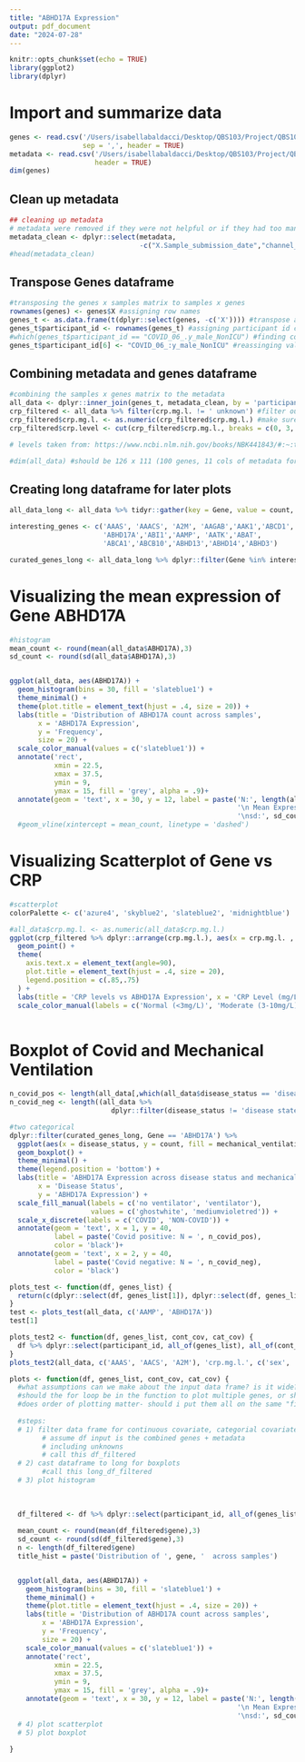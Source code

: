```yaml
---
title: "ABHD17A Expression"
output: pdf_document
date: "2024-07-28"
---
```


```r
knitr::opts_chunk$set(echo = TRUE)
library(ggplot2)
library(dplyr)
```

# Import and summarize data


```r
genes <- read.csv('/Users/isabellabaldacci/Desktop/QBS103/Project/QBS103_GSE157103_genes.csv',
                  sep = ',', header = TRUE)
metadata <- read.csv('/Users/isabellabaldacci/Desktop/QBS103/Project/QBS103_GSE157103_series_matrix.csv', 
                     header = TRUE)
dim(genes)
```

## Clean up metadata
```r
## cleaning up metadata 
# metadata were removed if they were not helpful or if they had too many unknowns
metadata_clean <- dplyr::select(metadata, 
                                -c("X.Sample_submission_date","channel_count","status","last_update_date","type","channel_count","source_name_ch1","organism_ch1","apacheii","ferritin.ng.ml.","ddimer.mg.l_feu.","procalcitonin.ng.ml..","lactate.mmol.l.","fibrinogen","sofa"))
#head(metadata_clean)

```

## Transpose Genes dataframe 

```r
#transposing the genes x samples matrix to samples x genes
rownames(genes) <- genes$X #assigning row names
genes_t <- as.data.frame(t(dplyr::select(genes, -c('X')))) #transpose as a dataframe
genes_t$participant_id <- rownames(genes_t) #assigning participant id column for later joining
#which(genes_t$participant_id == "COVID_06_.y_male_NonICU") #finding column with mismatch to metadata
genes_t$participant_id[6] <- "COVID_06_:y_male_NonICU" #reassinging value to match metadata
```

## Combining metadata and genes dataframe

```r
#combining the samples x genes matrix to the metadata
all_data <- dplyr::inner_join(genes_t, metadata_clean, by = 'participant_id')
crp_filtered <- all_data %>% filter(crp.mg.l. != ' unknown') #filter out unknowns
crp_filtered$crp.mg.l. <- as.numeric(crp_filtered$crp.mg.l.) #make sure the column is numeric
crp_filtered$crp.level <- cut(crp_filtered$crp.mg.l., breaks = c(0, 3, 10, 100, 500000), labels = c('normal', 'moderate', 'high', 'severe')) 

# levels taken from: https://www.ncbi.nlm.nih.gov/books/NBK441843/#:~:text=Interpretation%20of%20CRP%20levels%3A,smoking%2C%20and%20genetic%20polymorphisms).

#dim(all_data) #should be 126 x 111 (100 genes, 11 cols of metadata for all 126 samples)
```

## Creating long dataframe for later plots

```r
all_data_long <- all_data %>% tidyr::gather(key = Gene, value = count, 1:100)

interesting_genes <- c('AAAS', 'AAACS', 'A2M', 'AAGAB','AAK1','ABCD1','ABCG1', 'ABHD17A', 
                       'ABHD17A','ABI1','AAMP', 'AATK','ABAT',
                       'ABCA1','ABCB10','ABHD13','ABHD14','ABHD3')

curated_genes_long <- all_data_long %>% dplyr::filter(Gene %in% interesting_genes)
```

# Visualizing the mean expression of Gene ABHD17A
```r
#histogram
mean_count <- round(mean(all_data$ABHD17A),3)
sd_count <- round(sd(all_data$ABHD17A),3)


ggplot(all_data, aes(ABHD17A)) +
  geom_histogram(bins = 30, fill = 'slateblue1') +
  theme_minimal() +
  theme(plot.title = element_text(hjust = .4, size = 20)) +
  labs(title = 'Distribution of ABHD17A count across samples', 
       x = 'ABHD17A Expression', 
       y = 'Frequency', 
       size = 20) +
  scale_color_manual(values = c('slateblue1')) +
  annotate('rect', 
           xmin = 22.5, 
           xmax = 37.5, 
           ymin = 9, 
           ymax = 15, fill = 'grey', alpha = .9)+
  annotate(geom = 'text', x = 30, y = 12, label = paste('N:', length(all_data$ABHD17A),' samples', 
                                                        '\n Mean Expression:', mean_count, 
                                                        '\nsd:', sd_count)) 
  #geom_vline(xintercept = mean_count, linetype = 'dashed')
```

# Visualizing Scatterplot of Gene vs CRP
```r
#scatterplot 
colorPalette <- c('azure4', 'skyblue2', 'slateblue2', 'midnightblue')

#all_data$crp.mg.l. <- as.numeric(all_data$crp.mg.l.)
ggplot(crp_filtered %>% dplyr::arrange(crp.mg.l.), aes(x = crp.mg.l. , y =  ABHD17A , color = crp.level)) +
  geom_point() +
  theme(
    axis.text.x = element_text(angle=90),
    plot.title = element_text(hjust = .4, size = 20),
    legend.position = c(.85,.75)
  ) +
  labs(title = 'CRP levels vs ABHD17A Expression', x = 'CRP Level (mg/L)', y = 'ABHD17A Expression')  +
  scale_color_manual(labels = c('Normal (<3mg/L)', 'Moderate (3-10mg/L)', 'High (10 -100mg/L)', 'Severe (>100mg/L)'), values = colorPalette) 
  

```


# Boxplot of Covid and Mechanical Ventilation
```r
n_covid_pos <- length(all_data[,which(all_data$disease_status == 'disease state: COVID-19')])
n_covid_neg <- length((all_data %>% 
                         dplyr::filter(disease_status != 'disease state: COVID-19'))$participant_id)

#two categorical 
dplyr::filter(curated_genes_long, Gene == 'ABHD17A') %>% 
  ggplot(aes(x = disease_status, y = count, fill = mechanical_ventilation)) +
  geom_boxplot() +
  theme_minimal() + 
  theme(legend.position = 'bottom') +
  labs(title = 'ABHD17A Expression across disease status and mechanical ventilation', 
       x = 'Disease Status', 
       y = 'ABHD17A Expression') +
  scale_fill_manual(labels = c('no ventilator', 'ventilator'), 
                    values = c('ghostwhite', 'mediumvioletred')) +
  scale_x_discrete(labels = c('COVID', 'NON-COVID')) +
  annotate(geom = 'text', x = 1, y = 40, 
           label = paste('Covid positive: N = ', n_covid_pos), 
           color = 'black')+
  annotate(geom = 'text', x = 2, y = 40, 
           label = paste('Covid negative: N = ', n_covid_neg), 
           color = 'black')

```

```r
plots_test <- function(df, genes_list) {
  return(c(dplyr::select(df, genes_list[1]), dplyr::select(df, genes_list[2])))
}
test <- plots_test(all_data, c('AAMP', 'ABHD17A'))
test[1]

plots_test2 <- function(df, genes_list, cont_cov, cat_cov) {
  df %>% dplyr::select(participant_id, all_of(genes_list), all_of(cont_cov), all_of(cat_cov))
}
plots_test2(all_data, c('AAAS', 'AACS', 'A2M'), 'crp.mg.l.', c('sex', 'icu_status'))
```


```r
plots <- function(df, genes_list, cont_cov, cat_cov) {
  #what assumptions can we make about the input data frame? is it wide? is it long? or do we have to find that out for ourselves?
  #should the for loop be in the function to plot multiple genes, or should the loop be a seperate call/function? 
  #does order of plotting matter- should i put them all on the same "figure" like in assignment 2? 
  
  #steps: 
  # 1) filter data frame for continuous covariate, categorial covariates, gene(s) of interest
        # assume df input is the combined genes + metadata
        # including unknowns
        # call this df_filtered
  # 2) cast dataframe to long for boxplots 
        #call this long_df_filtered 
  # 3) plot histogram 
  
  
  
  df_filtered <- df %>% dplyr::select(participant_id, all_of(genes_list), all_of(cont_cov), all_of(cat_cov))
  
  mean_count <- round(mean(df_filtered$gene),3)
  sd_count <- round(sd(df_filtered$gene),3)
  n <- length(df_filtered$gene)
  title_hist = paste('Distribution of ', gene, '  across samples')


  ggplot(all_data, aes(ABHD17A)) +
    geom_histogram(bins = 30, fill = 'slateblue1') +
    theme_minimal() +
    theme(plot.title = element_text(hjust = .4, size = 20)) +
    labs(title = 'Distribution of ABHD17A count across samples', 
        x = 'ABHD17A Expression', 
        y = 'Frequency', 
        size = 20) +
    scale_color_manual(values = c('slateblue1')) +
    annotate('rect', 
           xmin = 22.5, 
           xmax = 37.5, 
           ymin = 9, 
           ymax = 15, fill = 'grey', alpha = .9)+
    annotate(geom = 'text', x = 30, y = 12, label = paste('N:', length(all_data$ABHD17A),' samples', 
                                                        '\n Mean Expression:', mean_count, 
                                                        '\nsd:', sd_count)) 
  # 4) plot scatterplot 
  # 5) plot boxplot
  
}
```


